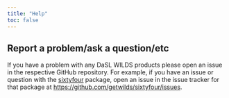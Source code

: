 ```yaml
---
title: "Help"
toc: false
---
```


## Report a problem/ask a question/etc

If you have a problem with any DaSL WILDS products please open an issue in the respective GitHub repository. For example, if you have an issue or question with the [sixtyfour][] package, open an issue in the issue tracker for that package at <https://github.com/getwilds/sixtyfour/issues>.



[sixtyfour]: https://github.com/getwilds/sixtyfour/

